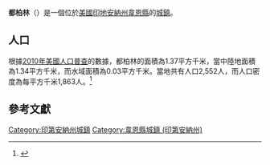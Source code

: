 {{noteTA
|G1=USState
|G2=地名
|G3=Unit
}}
{{Infobox settlement
|name            = 都柏林
|native_name = Dublin
|settlement_type          = [[鎮|城鎮]]
|image_skyline            = Dublin, Indiana.jpg
|imagesize                = 250px
|image_map                = Wayne County Indiana Incorporated and Unincorporated areas Dublin Highlighted 1818766.svg
|mapsize                  = 250px
|subdivision_type         = [[世界政區索引|國家]]
|subdivision_type1        = [[美国州份|州份]]
|subdivision_type2        = [[印地安納州行政區劃|縣]]
|subdivision_name         = [[美国|美国]]
|subdivision_name1        = [[印地安納州|印地安納州]]
|subdivision_name2        = [[韋恩縣_(印地安納州)|韋恩縣]]
|elevation_ft             = 1053
|elevation_m              = 321
|timezone                 = [[北美东部时区|EST]]
|area_total_km2           = 1.37
|area_land_km2            = 1.34
|area_water_km2           = 0.03
|area_total_sq_mi         = 
|area_land_sq_mi          = 
|area_water_sq_mi         = 
|population_as_of         = [[2010年美國人口普查|2010]]
|population_footnotes     = 
|population_total         = 2552
|population_density_km2   = auto
|population_density_sq_mi = auto
|utc_offset               = -5
|coordinates              = {{coord|39|48|43|N|85|12|22|W|display=inline,title}}
| coor_pinpoint           = 
| coordinates_footnotes   = 
|timezone_DST             = EST
|utc_offset_DST           = -5
|postal_code_type         = [[美國郵區編號|郵區編號]]
|postal_code              = 47335
|area_code                = [[北美電話區號765|765]]
|blank_name = [[地名信息系统|GNIS ID]]
|blank_info = 452038<ref name="GNIS">{{cite gnis|452038|Dublin}}</ref>
}}
'''都柏林'''（{{lang-en|Dublin}}）是一個位於[[美國|美國]][[印地安納州|印地安納州]][[韋恩縣_(印地安納州)|韋恩縣]]的[[鎮|城鎮]]。

== 人口 ==
根據[[2010年美國人口普查|2010年美國人口普查]]的數據，都柏林的面積為1.37平方千米，當中陸地面積為1.34平方千米，而水域面積為0.03平方千米。當地共有人口2,552人，而人口密度為每平方千米1,863人。<ref name="GR8">{{cite web|url=http://factfinder2.census.gov|publisher=[[美国人口调查局|美国人口调查局]]|accessdate=2011-05-14|title=American FactFinder|archive-date=2013-09-11|archive-url=https://web.archive.org/web/20130911234518/http://factfinder2.census.gov/|dead-url=no}}</ref>

== 參考文獻 ==
{{reflist}}

{{韋恩縣 (印地安納州)}}
{{Authority control}}

{{DEFAULTSORT:Dublin, Indiana}}
[[Category:印第安納州城鎮|Category:印第安納州城鎮]]
[[Category:韋恩縣城鎮_(印第安納州)|Category:韋恩縣城鎮 (印第安納州)]]

{{Indiana-geo-stub}}